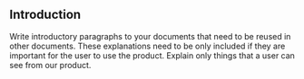 <!-- Explain theoretical concepts and definitions.  -->

## Introduction

Write introductory paragraphs to your documents that need to be reused in other documents.
These explanations need to be only included if they are important for the user to use the product.
Explain only things that a user can see from our product.